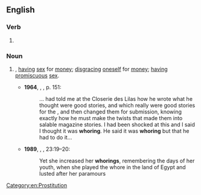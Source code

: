 ==English==

===Verb===
{{head|en|verb form}}

# {{present participle of|en|whore|nocat=1}}

===Noun===
{{en-noun}}

# {{synonym of|en|prostitution}}, [[having]] [[sex]] for [[money]]; {{lb|en|figurative}} [[disgracing]] [[oneself]] for [[money]]; [[having]] [[promiscuous]] [[sex]].
#* '''1964''', {{w|Ernest Hemingway}}, ''{{w|A Moveable Feast}}'', p. 151: 
#*: {{w|F. Scott Fitzgerald|Scott}}... had told me at the Closerie des Lilas how he wrote what he thought were good stories, and which really were good stories for the {{w|Saturday Evening Post|Post}}, and then changed them for submission, knowing exactly how he must make the twists that made them into salable magazine stories. I had been shocked at this and I said I thought it was '''whoring'''. He said it was '''whoring''' but that he had to do it...
#* '''1989''', {{w|New Revised Standard Version}}, {{w|Book of Ezekiel}}, 23:19&ndash;20:
#*: Yet she increased her '''whorings''', remembering the days of her youth, when she played the whore in the land of Egypt and lusted after her paramours
#: {{ux|en|Stop [[whoring around|'''whoring''' around]], [[for chrissakes|fer chrissakes]].}}

[[Category:en:Prostitution]]